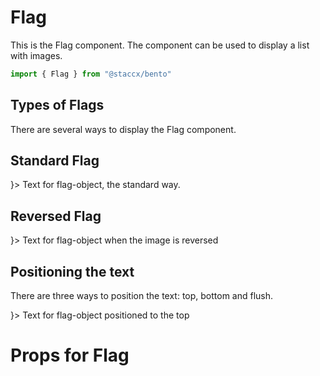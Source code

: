 
<Meta title="Components|Layout/Flag" component={Flag} />

# Flag
This is the Flag component. The component can be used to display a list with images.

```javascript
import { Flag } from "@staccx/bento"
```

## Types of Flags
There are several ways to display the Flag component.

## Standard Flag

<Preview>
  <Story name="Standard">
    <Flag
    responsive={800}
    img={<img src="http://via.placeholder.com/150x150" widt="100" height="100" />}>
    Text for flag-object, the standard way.
  </Flag>
  </Story>
</Preview>

## Reversed Flag

<Preview>
  <Story name="Reversed">
    <Flag
    reverse
    responsive={800}
    img={<img src="http://via.placeholder.com/150x150" widt="100" height="100" />}>
    Text for flag-object when the image is reversed
  </Flag>
  </Story>
</Preview>

## Positioning the text
There are three ways to position the text: top, bottom and flush.

<Preview>
  <Story name="top">
    <Flag
    top
    responsive={800}
    img={<img src="http://via.placeholder.com/150x150" widt="100" height="100" />}>
    Text for flag-object positioned to the top
  </Flag>
  </Story>
</Preview>

# Props for Flag

<Props of={Flag} />
